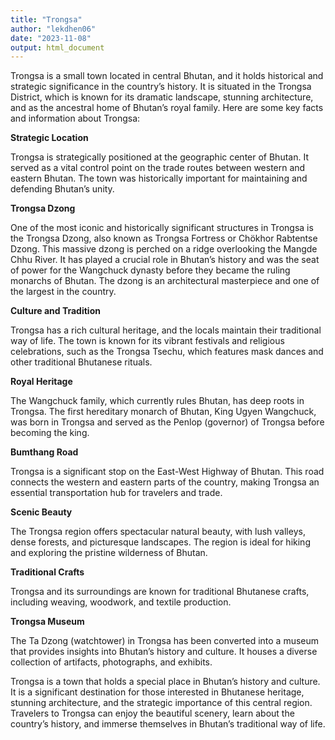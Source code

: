 ```yaml
---
title: "Trongsa"
author: "lekdhen06"
date: "2023-11-08"
output: html_document
---
```


Trongsa is a small town located in central Bhutan, and it holds historical and strategic significance in the country's history. It is situated in the Trongsa District, which is known for its dramatic landscape, stunning architecture, and as the ancestral home of Bhutan's royal family. Here are some key facts and information about Trongsa:


**Strategic Location**

Trongsa is strategically positioned at the geographic center of Bhutan. It served as a vital control point on the trade routes between western and eastern Bhutan. The town was historically important for maintaining and defending Bhutan's unity.


**Trongsa Dzong**

One of the most iconic and historically significant structures in Trongsa is the Trongsa Dzong, also known as Trongsa Fortress or Chökhor Rabtentse Dzong. This massive dzong is perched on a ridge overlooking the Mangde Chhu River. It has played a crucial role in Bhutan's history and was the seat of power for the Wangchuck dynasty before they became the ruling monarchs of Bhutan. The dzong is an architectural masterpiece and one of the largest in the country.


**Culture and Tradition**

Trongsa has a rich cultural heritage, and the locals maintain their traditional way of life. The town is known for its vibrant festivals and religious celebrations, such as the Trongsa Tsechu, which features mask dances and other traditional Bhutanese rituals.


**Royal Heritage**

The Wangchuck family, which currently rules Bhutan, has deep roots in Trongsa. The first hereditary monarch of Bhutan, King Ugyen Wangchuck, was born in Trongsa and served as the Penlop (governor) of Trongsa before becoming the king.


**Bumthang Road**

Trongsa is a significant stop on the East-West Highway of Bhutan. This road connects the western and eastern parts of the country, making Trongsa an essential transportation hub for travelers and trade.


**Scenic Beauty**

The Trongsa region offers spectacular natural beauty, with lush valleys, dense forests, and picturesque landscapes. The region is ideal for hiking and exploring the pristine wilderness of Bhutan.


**Traditional Crafts**

Trongsa and its surroundings are known for traditional Bhutanese crafts, including weaving, woodwork, and textile production.


**Trongsa Museum**

The Ta Dzong (watchtower) in Trongsa has been converted into a museum that provides insights into Bhutan's history and culture. It houses a diverse collection of artifacts, photographs, and exhibits.


Trongsa is a town that holds a special place in Bhutan's history and culture. It is a significant destination for those interested in Bhutanese heritage, stunning architecture, and the strategic importance of this central region. Travelers to Trongsa can enjoy the beautiful scenery, learn about the country's history, and immerse themselves in Bhutan's traditional way of life. 
